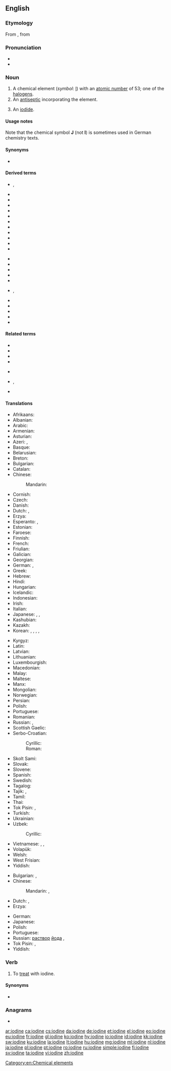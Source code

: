 ==English==
{{elements|I|tellurium|Te|xenon|Xe}}

===Etymology===
From {{etyl|fr|en}} {{m|fr|iode|}}, from {{etyl|grc|en}} {{m|grc|ἰοειδής||violet}} {{suffix||ine|lang=en}}

===Pronunciation===
* {{audio|en-us-iodine.ogg|Audio (US)|lang=en}}
* {{audio|en-uk-iodine.ogg|Audio (UK)|lang=en}}

===Noun===
{{en-noun|-|s}}
{{wikipedia}}

# A chemical element (''symbol'': [[I]]) with an [[atomic number]] of 53; one of the [[halogen]]s.
# An [[antiseptic]] incorporating the element.
# {{lb|en|countable|uncountable|obsolete}} An [[iodide]].

====Usage notes====
Note that the chemical symbol '''J''' (not '''I''') is sometimes used in German chemistry texts.

====Synonyms====
* {{sense|antiseptic}} {{l|en|tincture of iodine}}

====Derived terms====
{{rel-top|terms derived from ''iodine (noun)''}}
* {{l|en|iod-}}, {{l|en|iodo-}}
* {{l|en|iodimetry}}
* {{l|en|iodinate}}
* {{l|en|iodination}}
* {{l|en|iodine-125}}
* {{l|en|iodine-131}}
* {{l|en|iodine cyanide}}
* {{l|en|iodine green}}
* {{l|en|iodine heptafluoride}}
* {{l|en|iodine monochloride}}
* {{l|en|iodine number}}
* {{l|en|iodine pentafluoride}}
{{rel-mid}}
* {{l|en|iodine pentoxide}}
* {{l|en|iodine scarlet}}
* {{l|en|iodine trichloride}}
* {{l|en|iodine value}}
* {{l|en|iodine yellow}}
* {{l|en|iodinised}}, {{l|en|iodinized}}
* {{l|en|iodite}}
* {{l|en|iodyrite}}
* {{l|en|radioiodine}}
* {{l|en|thyro-iodine}}
* {{l|en|tincture of iodine}}
{{rel-bottom}}

====Related terms====
{{rel-top|terms related to ''iodine (noun)''}}
* {{l|en|iodate}}
* {{l|en|iode}}
* {{l|en|iodic}}
* {{l|en|iodide}}
{{rel-mid}}
* {{l|en|iodipin}}
* {{l|en|iodise}}, {{l|en|iodize}}
* {{l|en|iodous}}
{{rel-bottom}}

====Translations====
{{trans-top|element}}
* Afrikaans: {{t|af|jood}}
* Albanian: {{t+|sq|jod}}
* Arabic: {{t|ar|يُود|m}}
* Armenian: {{t+|hy|յոդ}}
* Asturian: {{t|ast|yodu|m}}
* Azeri: {{t|az|yod}}, {{t|az|iod}}
* Basque: {{t|eu|iodoa}}
* Belarusian: {{t|be|ёд|m|sc=Cyrl}}
* Breton: {{t|br|iod|m}}
* Bulgarian: {{t|bg|йод|m|sc=Cyrl}}
* Catalan: {{t+|ca|iode}}
* Chinese:
*: Mandarin: {{t+|cmn|碘|tr=diǎn|sc=Hans}}
* Cornish: {{t|kw|eyodyn}}
* Czech: {{t+|cs|jód|m}}
* Danish: {{t+|da|jod}}
* Dutch: {{t+|nl|jood|n}}, {{t+|nl|jodium|n}}
* Erzya: {{t|myv|ёда}}
* Esperanto: {{t|eo|jodo}}, {{t+|eo|iodo}}
* Estonian: {{t+|et|jood}}
* Faroese: {{t|fo|jod}}
* Finnish: {{t+|fi|jodi}}
* French: {{t+|fr|iode|m}}
* Friulian: {{t|fur|jodi}}
* Galician: {{t+|gl|iodo}}
* Georgian: {{t|ka|იოდი|sc=Geor}}
* German: {{t+|de|Iod|n}}, {{t+|de|Jod|n}}
* Greek: {{t+|el|ιώδιο|n}}
* Hebrew: {{t+|he|יוד|m|tr=yod}}
* Hindi: {{t|hi|जंबुकी|tr=jambukī|sc=Deva}}
* Hungarian: {{t+|hu|jód}}
* Icelandic: {{t+|is|joð}}
* Indonesian: {{t+|id|yodium}}
* Irish: {{t|ga|iaidín}}
* Italian: {{t+|it|iodio|m}}
* Japanese: {{t+|ja|ヨウ素|tr=ようそ, yōso|sc=Jpan}}, {{t+|ja|沃素|tr=ようそ, yōso|sc=Jpan}}, {{t+|ja|ヨード|tr=yōdo|sc=Jpan}}
* Kashubian: {{t|csb|jód}}
* Kazakh: {{t|kk|йод|sc=Cyrl}}
* Korean: {{t+|ko|요오드|sc=Kore}}, {{t|ko|옥도|tr=沃度, okdo|sc=Kore}}, {{t|ko|옥소|tr=沃素, okso|sc=Kore}}, {{t|ko|요오듐|sc=Kore}}, {{t+|ko|아이오딘|sc=Kore}}
{{trans-mid}}
* Kyrgyz: {{t+|ky|йод|sc=Cyrl}}
* Latin: {{t+|la|iodium}}
* Latvian: {{t+|lv|jods|m}}
* Lithuanian: {{t+|lt|jodas}}
* Luxembourgish: {{t|lb|Iod}}
* Macedonian: {{t|mk|јод|m|sc=Cyrl}}
* Malay: {{t|ms|iodin}}
* Maltese: {{t|mt|jodju|m}}
* Manx: {{t|gv|eeadeen}}
* Mongolian: {{t|mn|йод|sc=Cyrl}}
* Norwegian: {{t+|no|jod}}
* Persian: {{t+|fa|ید|tr=yod|sc=fa-Arab}}
* Polish: {{t+|pl|jod|m}}
* Portuguese: {{t+|pt|iodo}}
* Romanian: {{t+|ro|iod|n}}
* Russian: {{t+|ru|йод|m}}, {{t+|ru|ио́д|m}}
* Scottish Gaelic: {{t|gd|ìodain}}
* Serbo-Croatian:
*: Cyrillic: {{t|sh|јод|m|sc=Cyrl}}
*: Roman: {{t+|sh|jod|m}}
* Skolt Sami: {{t|sms|jåått}}
* Slovak: {{t|sk|jód|m}}
* Slovene: {{t+|sl|jod|m}}
* Spanish: {{t+|es|yodo|m}}
* Swedish: {{t+|sv|jod|c}}
* Tagalog: {{t|tl|yodo}}
* Tajik: {{t|tg|йод|sc=Cyrl}}, {{t|tg|иод|sc=Cyrl}}
* Tamil: {{t|ta|அயடின்}}
* Thai: {{t+|th|ไอโอดีน|tr=aiōdīn|sc=Thai}}
* Tok Pisin: {{t|tpi|aiadin}}, {{t|tpi|yot}}
* Turkish: {{t+|tr|iyot}}
* Ukrainian: {{t|uk|йод|m|sc=Cyrl}}
* Uzbek: {{t+|uz|yod}}
*: Cyrillic: {{t+|uz|йод|sc=Cyrl}}
* Vietnamese: {{t|vi|iot}}, {{t+|vi|iốt}}, {{t|vi|iođ}}
* Volapük: {{t+|vo|yodin}}
* Welsh: {{t+|cy|ïodin}}
* West Frisian: {{t|fy|joadium}}
* Yiddish: {{t|yi|יאָד|m}}
{{trans-bottom}}

{{trans-top|antiseptic}}
* Bulgarian: {{t|bg|йодна тинктура|f|tr=jódna tinktúra|sc=Cyrl}}, {{qualifier|colloquial}} {{t|bg|йод|m|tr=jod|sc=Cyrl}}
* Chinese:
*: Mandarin: {{t+|cmn|碘酒|tr=diǎnjiǔ|sc=Hans}}, {{t+|cmn|碘酊|tr=diǎndǐng|sc=Hans}}
* Dutch: {{t+|nl|jodium|n}}, {{t|nl|jodiumtinctuur|m}}
* Erzya: {{t|myv|ёда}}
{{trans-mid}}
* German: {{t|de|Jodtinktur|f}}
* Japanese: {{t|ja|ヨードチンキ|tr=yōdochinki|sc=Jpan}}
* Polish: {{t+|pl|jodyna|f}}
* Portuguese: {{t+|pt|iodo|m}}
* Russian: [[раствор]] [[йод|йода]] {{g|m}}, {{t+|ru|ио́д|m}}
* Tok Pisin: {{t|tpi|aiadin}}, {{t|tpi|yot}}
* Yiddish: {{t|yi|יאָד|m|f}}
{{trans-bottom}}

===Verb===
{{en-verb|iodin}}

# {{lb|en|transitive}} To [[treat]] with iodine.

====Synonyms====
* {{l|en|iodinate}}

===Anagrams===
* {{l|en|Idoine}}

[[Category:en:Chemical elements]]

[[ar:iodine]]
[[ca:iodine]]
[[cs:iodine]]
[[da:iodine]]
[[de:iodine]]
[[et:iodine]]
[[el:iodine]]
[[eo:iodine]]
[[eu:iodine]]
[[fr:iodine]]
[[gl:iodine]]
[[ko:iodine]]
[[hy:iodine]]
[[io:iodine]]
[[id:iodine]]
[[kk:iodine]]
[[sw:iodine]]
[[ku:iodine]]
[[la:iodine]]
[[lt:iodine]]
[[hu:iodine]]
[[mg:iodine]]
[[ml:iodine]]
[[nl:iodine]]
[[ja:iodine]]
[[pl:iodine]]
[[pt:iodine]]
[[ro:iodine]]
[[ru:iodine]]
[[simple:iodine]]
[[fi:iodine]]
[[sv:iodine]]
[[ta:iodine]]
[[vi:iodine]]
[[zh:iodine]]